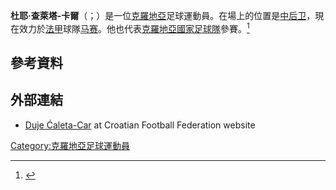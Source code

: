 {{noteTA
|G1=football
|G2=UEFA
|1=zh-hans:查莱塔-卡尔; zh-hk:卡拉達-卡爾;zh-tw:查萊塔-卡爾;
}}
{{Infobox football biography
| name = 杜耶·查萊塔-卡爾<br>''Duje Ćaleta-Car''
| fullname = Duje Ćaleta-Car<br>（杜耶·查萊塔-卡爾）
| image = FC Admira Wacker Mödling vs. FC Red Bull Salzburg (Cup) 2017-04-26 (063) (cropped).jpg
| caption =
| birth_date = {{Birth date and age|1996|9|17|df=y}}
| birth_place = {{CRO}}[[希貝尼克|希貝尼克]]
| height = 1.92 m<ref>{{cite web |url=https://tournament.fifadata.com/documents/FWC/2018/pdf/FWC_2018_SQUADLISTS.PDF |title=2018 FIFA World Cup Russia – List of Players |website=FIFA.com |publisher=Fédération Internationale de Football Association |date=4 June 2018 |access-date=19 June 2018 |archive-date=2018-06-19 |archive-url=https://web.archive.org/web/20180619164139/https://tournament.fifadata.com/documents/FWC/2018/pdf/FWC_2018_SQUADLISTS.PDF |dead-url=no }}</ref>
| position = [[后卫_(足球)|中后卫]]
| currentclub = [[马赛奥林匹克|马赛]]
| clubnumber = 15
| youthyears1 = 2005–2012
| youthclubs1 = [[斯本尼克足球俱乐部|斯本尼克]]
| years1 = 2012–2013 | clubs1 = [[斯本尼克足球俱乐部|斯本尼克]] | caps1 = 17 | goals1 = 0
| years2 = 2013–2014 | clubs2 = [[帕斯治足球會|帕斯治]] | caps2 = 15 | goals2 = 3
| years3 = 2014–2018 | clubs3 = [[薩爾斯堡紅牛|薩爾斯堡紅牛]] | caps3 = 84 | goals3 = 4
| years4 = 2014–2015 | clubs4 = → [[列弗寧足球俱樂部|列弗寧]] (外借) |caps4 = 20 | goals4 = 0
| years5 = 2018– | clubs5 = [[马赛奥林匹克|马赛]] | caps5 = 82 | goals5 = 3 
| nationalyears1 = 2012–2013 | nationalteam1 = [[克羅地亞国家足球队|克羅地亞U17]] | nationalcaps1 = 12  | nationalgoals1 = 1 
| nationalyears2 = 2013–2014 | nationalteam2 = [[克羅地亞国家足球队|克羅地亞U18]] | nationalcaps2 = 4 | nationalgoals2 = 0
| nationalyears3 = 2014–2015 | nationalteam3 = [[克羅地亞国家足球队|克羅地亞U19]] | nationalcaps3 = 10 | nationalgoals3 = 2
| nationalyears4 = 2014–2018 | nationalteam4 = [[克羅地亞21歲以下國家足球隊|克羅地亞U21]] | nationalcaps4 = 17 | nationalgoals4 = 3
| nationalyears5 = 2018– | nationalteam5 = [[克羅地亞國家足球隊|克羅地亞]] | nationalcaps5 = 20 | nationalgoals5 = 1
| medaltemplates = 
{{Medal|Sport|男子[[足球|足球]]}}
{{Medal|Country|{{fb|CRO}}}}
{{Medal|Comp|[[國際足協世界盃|國際足協世界盃]]}}
{{Medal|RU|[[2018年國際足協世界盃|2018 俄羅斯]]|}}
| pcupdate = 2021年11月7日
| ntupdate = 2021年11月11日
}}

'''杜耶·查萊塔-卡爾'''（{{lang-hr|Duje Ćaleta-Car}}；{{bd|1996年|9月17日}}）是一位[[克羅地亞|克羅地亞]]足球運動員。在場上的位置是[[后卫_(足球)|中后卫]]，現在效力於[[法国足球甲级联赛|法甲]]球隊[[马赛奥林匹克|马赛]]。他也代表[[克羅地亞國家足球隊|克羅地亞國家足球隊]]參賽。<ref name="soccerway">{{cite web|url=http://int.soccerway.com/players/duje-aleta-car/266051/|title=Croatia - D. Caleta-Car - Profile with news, career statistics and history - Soccerway|publisher=soccerway.com|accessdate=2014-08-24|archive-date=2020-04-14|archive-url=https://web.archive.org/web/20200414124827/https://int.soccerway.com/players/duje-aleta-car/266051/|dead-url=no}}</ref>

==參考資料==
{{Reflist}}

==外部連結==
{{Commons category|Duje Ćaleta-Car}}
*[http://hns-cff.hr/en/players/105445/duje-caleta-car/ Duje Ćaleta-Car] {{Wayback|url=http://hns-cff.hr/en/players/105445/duje-caleta-car/ |date=20210123200725 }} at Croatian Football Federation website

{{马赛球员名单}}
{{2018年世界盃足球賽克羅地亞參賽名單}}
{{2020年欧洲足球锦标赛克罗地亚参赛名单}}
{{DEFAULTSORT:Caleta-Car}}
[[Category:克羅地亞足球運動員|Category:克羅地亞足球運動員]]